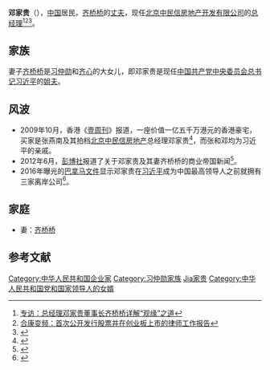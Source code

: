 {{Infobox person
| 前綴尊稱   = 
| 姓名       = 邓家贵
| 後綴尊稱   = 
| 圖像       = 
| 圖像大小   = 
| 圖像替代   = 
| 圖像說明   = 
| 原文名     = 
| 語系       = 
| 讀音       = 
| 羅馬拼音   = 
| 英文名     = 
| 字         = 
| 號         = 
| 本名       = 
| 性別       = 男
| 出生名     = 
| 出生日期   = {{birth date and age|1951|12|7}}
| 出生地點   = {{PRC}}
| 受洗       = 
| 失蹤日期   = 
| 失蹤地點   = 
| 失蹤情況   = 
| 逝世日期   = 
| 逝世地點   = 
| 死因       = 
| 遺體發現地 = 
| 墓地       = 
| 墓地坐標   = 
| 紀念建築   = 
| 居住地     = 
| 國籍       = {{PRC}}
| 永久居留權 = {{CNHK}}<ref>{{Cite web |url=https://twitter.com/ICIJorg/status/717924649644990464/photo/1?ref_src=twsrc%5Etfw |title=Some of the Chinese clients in the #panamapapers files come from a very wealthy elite |access-date=2016-04-07 |archive-date=2020-02-01 |archive-url=https://web.archive.org/web/20200201131948/https://twitter.com/ICIJorg/status/717924649644990464/photo/1?ref_src=twsrc%5Etfw |dead-url=no }}</ref>
| 別名       = 
| 籍貫       = 
| 民族       = [[汉族|汉族]]
| 語言       = 
| 公民權     = 
| 教育程度   = 
| 母校       = 
| 職業       = [[北京中民信房地產|北京中民信房地產]][[总经理|总经理]]
| 活躍時期   = 
| 年代       = 
| 僱主       = 
| 組織       = 
| 機構       = 
| 知名原因   = 
| 研究領域   = 
| 知名作品   = 
| 風格       = 
| 家鄉       = 
| 薪金       = 
| 淨資產     = 
| 身高       = 
| 體重       = 
| 髮色       = 
| 瞳色       = 
| 三圍       = 
| 電視節目   = 
| 頭銜       = 
| 頭銜時期   = 
| 前任       = 
| 繼任       = 
| 政黨       = 
| 政治運動   = 
| 競爭者     = 
| 董事會     = 
| 宗教信仰   = 
| 宗派       = 
| 刑事起訴   = 
| 刑事處罰   = 
| 刑事狀況   = 
| 配偶       = {{Marriage|[[齐桥桥|齐桥桥]]|1996}}
| 伴侶       = 
| 兒女       = 张燕南
| 父母       = 
| 親屬       = 
| 家族成員   = 
| 呼號       = 
| 獲獎       = 
| 網站       = 
| 經歷       = 
| 受影響於   = 
| 影響於     = 
| 簽名       = 
| 簽名大小   = 
| 簽名替代   = 
| 腳註       = 
}}
'''邓家贵'''（{{bd|1951年|12月7日|catIdx=Deng邓家贵}}），[[中国|中国]]居民，[[齐桥桥|齐桥桥]]的[[丈夫|丈夫]]，现任[[北京中民信房地产开发有限公司|北京中民信房地产开发有限公司]]的[[总经理|总经理]]<ref>[http://qyb.soufun.com/news/2009-08-06/721257_1.html 专访：总经理邓家贵董事长齐桥桥详解“观缘”之道]</ref><ref>[http://money.stockstar.com/info/darticle.aspx?id=JI.20091229.00000567&columnid=76&pageno=17 合康变频：首次公开发行股票并在创业板上市的律师工作报告]{{dead link|date=2018年1月|bot=InternetArchiveBot|fix-attempted=yes}}</ref><ref>{{cite news|url=http://www.economist.com/blogs/analects/2012/06/wealth-and-power|title=It's a family affair|publisher=《[[经济学人|经济学人]]》|date=2012-06-30|accessdate=2012-07-13|archive-date=2017-09-05|archive-url=https://web.archive.org/web/20170905140247/https://www.economist.com/blogs/analects/2012/06/wealth-and-power|dead-url=no}}</ref>。

== 家族 == 
妻子[[齐桥桥|齐桥桥]]是[[习仲勋|习仲勋]]和[[齐心|齐心]]的大女儿，即邓家贵是现任[[中国共产党中央委员会总书记|中国共产党中央委员会总书记]][[习近平|习近平]]的[[姐夫|姐夫]]。

== 风波 == 
* 2009年10月，香港《[[壹週刊_(香港)|壹周刊]]》报道，一座价值一亿五千万港元的香港豪宅，买家是张燕南及其拍档[[北京中民信房地产|北京中民信房地产]]总经理邓家贵<ref>{{cite web |title = 习近平亲人在港购豪宅引发微词 |date = 2009-10-26 |url = http://www.rfi.fr/actucn/articles/118/article_17047.asp |author = 《[[壹周刊|壹周刊]]》 |publisher = [[法国国际广播电台|法国国际广播电台]] |access-date = 2010-03-08 |archive-date = 2015-07-12 |archive-url = https://web.archive.org/web/20150712143434/http://www1.rfi.fr/actucn/articles/118/article_17047.asp |dead-url = no }}</ref>，而张和邓均为习近平的亲戚。
*2012年6月，[[彭博社|彭博社]]报道了关于邓家贵及其妻齐桥桥的商业帝国新闻<ref>{{cite web |author= |url=https://www.bloomberg.com/news/articles/2012-06-29/xi-jinping-millionaire-relations-reveal-fortunes-of-elite |title=Xi Jinping Millionaire Relations Reveal Fortunes of Elite |publisher=Bloomberg |date=2012-06-29 |accessdate=2020-05-06 |archive-date=2021-01-01 |archive-url=https://web.archive.org/web/20210101051926/https://www.bloomberg.com/news/articles/2012-06-29/xi-jinping-millionaire-relations-reveal-fortunes-of-elite |dead-url=no }}</ref>。
*2016年曝光的[[巴拿马文件|巴拿马文件]]显示邓家贵在[[习近平|习近平]]成为中国最高领导人之前就拥有三家离岸公司<ref>{{cite web|title=巴拿马文件再撼中共高层：刘云山张高丽家人上榜|url=http://cn.nytimes.com/china/20160407/c07chinapanama/?utm_source=mostviewed-weekly&utm_medium=cpc&utm_campaign=mostviewed|publisher=纽约时报中文网|access-date=2016-04-19|archive-date=2020-02-01|archive-url=https://web.archive.org/web/20200201131727/https://cn.nytimes.com/china/20160407/c07chinapanama/?utm_source=mostviewed-weekly&utm_medium=cpc&utm_campaign=mostviewed|dead-url=no}}</ref>。

== 家庭 ==
* 妻：[[齐桥桥|齐桥桥]]

== 参考文献 ==
{{Reflist}}

{{DEFAULTSORT:Deng邓家贵}}
[[Category:中华人民共和国企业家|Category:中华人民共和国企业家]]
[[Category:习仲勋家族|Category:习仲勋家族]]
[[Category:邓姓|Jia家贵]]
[[Category:中华人民共和国党和国家领导人的女婿|Category:中华人民共和国党和国家领导人的女婿]]